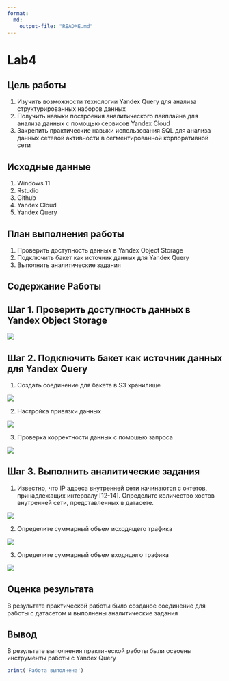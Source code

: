 ---
format:
  md:
    output-file: "README.md"
---

# Lab4

## Цель работы

1) Изучить возможности технологии Yandex Query для анализа структурированных наборов данных
2) Получить навыки построения аналитического пайплайна для анализа данных с помощью сервисов Yandex Cloud
3) Закрепить практические навыки использования SQL для анализа данных сетевой активности в сегментированной корпоративной сети

## Исходные данные

1)  Windows 11
2)  Rstudio 
3)  Github
4)  Yandex Cloud
5)  Yandex Query

## План выполнения работы

1)  Проверить доступность данных в Yandex Object Storage
2)  Подключить бакет как источник данных для Yandex Query
3)  Выполнить аналитические задания

## Содержание Работы

## Шаг 1. Проверить доступность данных в Yandex Object Storage

![](https://github.com/Andrey41854/Nagibin_R/blob/main/Lab4/img/1.png)

## Шаг 2. Подключить бакет как источник данных для Yandex Query

1. Создать соединение для бакета в S3 хранилище

![](https://github.com/Andrey41854/Nagibin_R/blob/main/Lab4/img/2.png)


2. Настройка привязки данных

![](https://github.com/Andrey41854/Nagibin_R/blob/main/Lab4/img/3.png)

3. Проверка корректности данных с помошью запроса

![](https://github.com/Andrey41854/Nagibin_R/blob/main/Lab4/img/4.png)


## Шаг 3. Выполнить аналитические задания

1. Известно, что IP адреса внутренней сети начинаются с октетов, принадлежащих интервалу [12-14]. Определите количество хостов внутренней сети, представленных в датасете.

![](https://github.com/Andrey41854/Nagibin_R/blob/main/Lab4/img/5.png)

2. Определите суммарный объем исходящего трафика

![](https://github.com/Andrey41854/Nagibin_R/blob/main/Lab4/img/6.png)


3. Определите суммарный объем входящего трафика

![](https://github.com/Andrey41854/Nagibin_R/blob/main/Lab4/img/7.png)


## Оценка результата

В результате практической работы было созданое соединение для работы с датасетом и выполнены аналитические задания

## Вывод

В результате выполнения практической работы были освоены инструменты работы с Yandex Query

```{r}
print('Работа выполнена')
```








